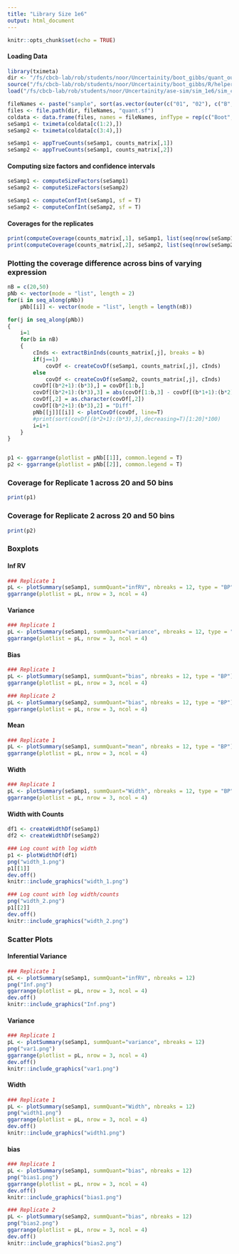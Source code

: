 ```yaml
---
title: "Library Size 1e6"
output: html_document
---
```


```r
knitr::opts_chunk$set(echo = TRUE)
```

#### Loading Data
```r
library(tximeta)
dir <- "/fs/cbcb-lab/rob/students/noor/Uncertainity/boot_gibbs/quant_output/Drosophilla/sim_1e6"
source("/fs/cbcb-lab/rob/students/noor/Uncertainity/boot_gibbs/R/helper_func.R")
load("/fs/cbcb-lab/rob/students/noor/Uncertainity/ase-sim/sim_1e6/sim_counts_matrix.rda") ##True Counts

fileNames <- paste("sample", sort(as.vector(outer(c("01", "02"), c("B", "GS"), paste, sep="_"))), sep= "_")
files <- file.path(dir, fileNames, "quant.sf")
coldata <- data.frame(files, names = fileNames, infType = rep(c("Boot", "GS"), times = 2), stringsAsFactors = F)
seSamp1 <- tximeta(coldata[c(1:2),])
seSamp2 <- tximeta(coldata[c(3:4),])

seSamp1 <- appTrueCounts(seSamp1, counts_matrix[,1])
seSamp2 <- appTrueCounts(seSamp1, counts_matrix[,2])
```

#### Computing size factors and confidence intervals
```r
seSamp1 <- computeSizeFactors(seSamp1)
seSamp2 <- computeSizeFactors(seSamp2)

seSamp1 <- computeConfInt(seSamp1, sf = T)
seSamp2 <- computeConfInt(seSamp2, sf = T)
```

#### Coverages for the replicates
```r
print(computeCoverage(counts_matrix[,1], seSamp1, list(seq(nrow(seSamp1))))) ###Replicate 1
print(computeCoverage(counts_matrix[,2], seSamp2, list(seq(nrow(seSamp2))))) ###Replicate 2
```

### Plotting the coverage difference across bins of varying expression
```r
nB = c(20,50)
pNb <- vector(mode = "list", length = 2)
for(i in seq_along(pNb))
    pNb[[i]] <- vector(mode = "list", length = length(nB))

for(j in seq_along(pNb))
{
    i=1
    for(b in nB)
    {
        cInds <- extractBinInds(counts_matrix[,j], breaks = b)
        if(j==1)
            covDf <- createCovDf(seSamp1, counts_matrix[,j], cInds)
        else
            covDf <- createCovDf(seSamp2, counts_matrix[,j], cInds)
        covDf[(b*2+1):(b*3),] = covDf[1:b,] 
        covDf[(b*2+1):(b*3),3] = abs(covDf[1:b,3] - covDf[(b*1+1):(b*2),3])
        covDf[,2] = as.character(covDf[,2])
        covDf[(b*2+1):(b*3),2] = "Diff"
        pNb[[j]][[i]] <- plotCovDf(covDf, line=T)
        #print(sort(covDf[(b*2+1):(b*3),3],decreasing=T)[1:20]*100)
        i=i+1
    }    
}


p1 <- ggarrange(plotlist = pNb[[1]], common.legend = T)
p2 <- ggarrange(plotlist = pNb[[2]], common.legend = T)
```
### Coverage for Replicate 1 across 20 and 50 bins
```r
print(p1)
```
### Coverage for Replicate 2 across 20 and 50 bins
```r
print(p2)
```

### Boxplots
#### Inf RV
```r
### Replicate 1
pL <- plotSummary(seSamp1, summQuant="infRV", nbreaks = 12, type = "BP")
ggarrange(plotlist = pL, nrow = 3, ncol = 4)

```

#### Variance
```r
### Replicate 1
pL <- plotSummary(seSamp1, summQuant="variance", nbreaks = 12, type = "BP")
ggarrange(plotlist = pL, nrow = 3, ncol = 4)

```

#### Bias
```r
### Replicate 1
pL <- plotSummary(seSamp1, summQuant="bias", nbreaks = 12, type = "BP")
ggarrange(plotlist = pL, nrow = 3, ncol = 4)

### Replicate 2
pL <- plotSummary(seSamp2, summQuant="bias", nbreaks = 12, type = "BP")
ggarrange(plotlist = pL, nrow = 3, ncol = 4)
```

#### Mean
```r
### Replicate 1
pL <- plotSummary(seSamp1, summQuant="mean", nbreaks = 12, type = "BP")
ggarrange(plotlist = pL, nrow = 3, ncol = 4)
```

#### Width
```r
### Replicate 1
pL <- plotSummary(seSamp1, summQuant="Width", nbreaks = 12, type = "BP")
ggarrange(plotlist = pL, nrow = 3, ncol = 4)
```

#### Width with Counts
```r
df1 <- createWidthDf(seSamp1)
df2 <- createWidthDf(seSamp2)

### Log count with log width
p1 <- plotWidthDf(df1)
png("width_1.png")
p1[[1]]
dev.off()
knitr::include_graphics("width_1.png")

### Log count with log width/counts
png("width_2.png")
p1[[2]]
dev.off()
knitr::include_graphics("width_2.png")
```

### Scatter Plots
#### Inferential Variance
```r
### Replicate 1
pL <- plotSummary(seSamp1, summQuant="infRV", nbreaks = 12)
png("Inf.png")
ggarrange(plotlist = pL, nrow = 3, ncol = 4)
dev.off()
knitr::include_graphics("Inf.png")
```

#### Variance
```r
### Replicate 1
pL <- plotSummary(seSamp1, summQuant="variance", nbreaks = 12)
png("var1.png")
ggarrange(plotlist = pL, nrow = 3, ncol = 4)
dev.off()
knitr::include_graphics("var1.png")
```

#### Width
```r
### Replicate 1
pL <- plotSummary(seSamp1, summQuant="Width", nbreaks = 12)
png("width1.png")
ggarrange(plotlist = pL, nrow = 3, ncol = 4)
dev.off()
knitr::include_graphics("width1.png")
```

#### bias
```r
### Replicate 1
pL <- plotSummary(seSamp1, summQuant="bias", nbreaks = 12)
png("bias1.png")
ggarrange(plotlist = pL, nrow = 3, ncol = 4)
dev.off()
knitr::include_graphics("bias1.png")

### Replicate 2
pL <- plotSummary(seSamp2, summQuant="bias", nbreaks = 12)
png("bias2.png")
ggarrange(plotlist = pL, nrow = 3, ncol = 4)
dev.off()
knitr::include_graphics("bias2.png")
```